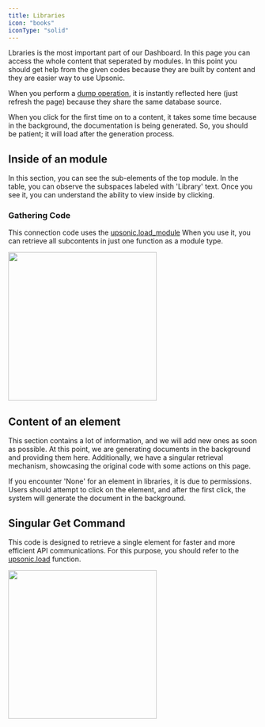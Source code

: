 ```yaml
---
title: Libraries
icon: "books"
iconType: "solid"
---
```




Lbraries is the most important part of our Dashboard. In this page you can access the whole content that seperated by modules. In this point you should get help from the given codes because they are built by content and they are easier way to use Upsonic.

When you perform a [dump operation](/client/using/dump), it is instantly reflected here (just refresh the page) because they share the same database source.

<Note>When you click for the first time on to a content, it takes some time because in the background, the documentation is being generated. So, you should be patient; it will load after the generation process.</Note>



## Inside of an module

In this section, you can see the sub-elements of the top module. In the table, you can observe the subspaces labeled with 'Library' text. Once you see it, you can understand the ability to view inside by clicking.

### Gathering Code

This connection code uses the [upsonic.load_module](/client/using/load#upsonic-load-module) When you use it, you can retrieve all subcontents in just one function as a module type.



<img height="300" src="/images/libraries_with_info.svg" />

## Content of an element
This section contains a lot of information, and we will add new ones as soon as possible. At this point, we are generating documents in the background and providing them here. Additionally, we have a singular retrieval mechanism, showcasing the original code with some actions on this page.


<Warning>If you encounter 'None' for an element in libraries, it is due to permissions. Users should attempt to click on the element, and after the first click, the system will generate the document in the background.</Warning>


## Singular Get Command


This code is designed to retrieve a single element for faster and more efficient API communications. For this purpose, you should refer to the [upsonic.load](/client/using/load#upsonic-load) function.


<img height="300" src="/images/content_with_info.svg" />
